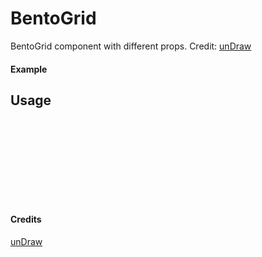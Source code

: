 
<Meta of={BentoGrid} title="unDraw/BentoGrid" />

# BentoGrid

BentoGrid component with different props.
Credit: [unDraw](https://undraw.co/illustrations)

#### Example

<Canvas of={BentoGrid.Primary} />

## Usage

```ts
import { BentoGrid } from "yadl-ui";

const Example = () => {
  return (
      <BentoGrid />
  );
};

export default Example;
```

#### Credits
[unDraw](https://undraw.co/illustrations)
